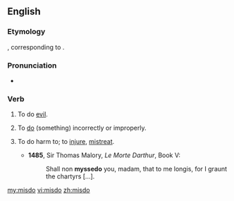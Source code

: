 ==English==
===Etymology===
{{etyl|ang}} {{term|misdon|misdōn}}, corresponding to {{prefix|mis|do}}.

===Pronunciation===
*{{a|UK}} {{IPA|/mɪsˈduː/}}

===Verb===
{{en-verb|misdoes|misdoing|misdid|misdone}}

# {{archaic|intransitive}} To do [[evil]].
# {{transitive}} To [[do]] (something) incorrectly or improperly.
# {{archaic|transitive}} To do harm to; to [[injure]], [[mistreat]].
#*'''1485''', Sir Thomas Malory, ''Le Morte Darthur'', Book V:
#*:Shall non '''myssedo''' you, madam, that to me longis, for I graunt the chartyrs [...].

[[my:misdo]]
[[vi:misdo]]
[[zh:misdo]]